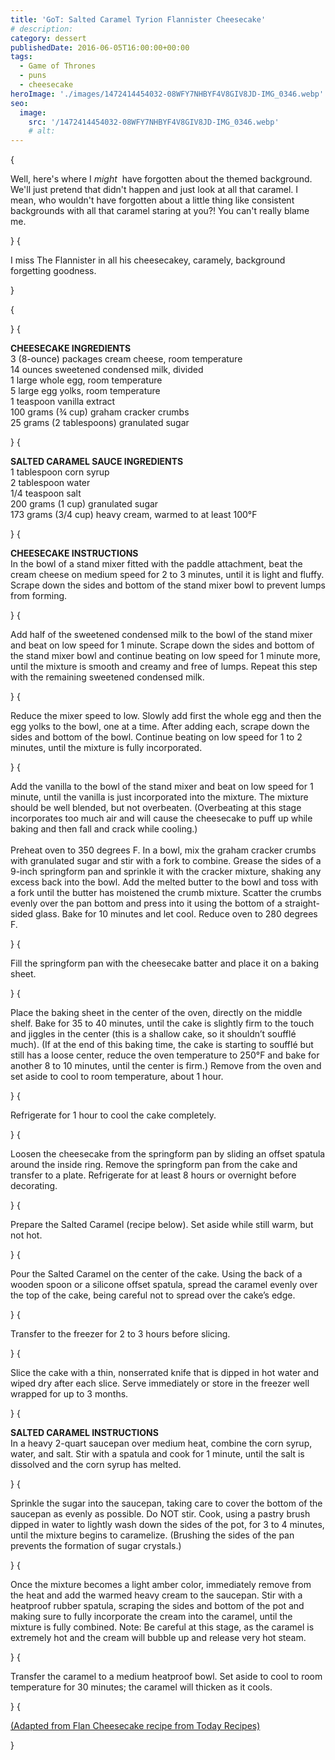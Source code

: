 ```yaml
---
title: 'GoT: Salted Caramel Tyrion Flannister Cheesecake'
# description:
category: dessert
publishedDate: 2016-06-05T16:00:00+00:00
tags:
  - Game of Thrones
  - puns
  - cheesecake
heroImage: './images/1472414454032-08WFY7NHBYF4V8GIV8JD-IMG_0346.webp'
seo:
  image:
    src: '/1472414454032-08WFY7NHBYF4V8GIV8JD-IMG_0346.webp'
    # alt:
---
```



{<p><span>Well, here's where I </span>
<em>might</em>
<span>
 have forgotten about the themed background. We'll just pretend that
didn't happen and just look at all that caramel. I mean, who wouldn't have
forgotten about a little thing like consistent backgrounds with all that
caramel staring at you?! You can't really blame me.
</span></p>}
{<p>I miss The Flannister in all his cheesecakey, caramely, background
forgetting goodness.</p>}

{<p><Picture src={ContentImage1} alt=""/></p>}
{<p><strong>CHEESECAKE INGREDIENTS</strong>
<br />3 (8-ounce) packages cream cheese, room temperature <br />
14 ounces sweetened condensed milk, divided
<br />1 large whole egg, room temperature
<br />5 large egg yolks, room temperature
<br />1 teaspoon vanilla extract
<br />
100 grams (¾ cup) graham cracker crumbs
<br />
25 grams (2 tablespoons) granulated sugar</p>}
{<p><strong>SALTED CARAMEL SAUCE INGREDIENTS</strong>
<br />1 tablespoon corn syrup
<br />2 tablespoon water
<br />
1/4 teaspoon salt
<br />
200 grams (1 cup) granulated sugar
<br />
173 grams (3/4 cup) heavy cream, warmed to at least 100°F</p>}
{<p><strong>CHEESECAKE INSTRUCTIONS</strong>
<br />
In the bowl of a stand mixer fitted with the paddle attachment, beat the cream
cheese on medium speed for 2 to 3 minutes, until it is light and fluffy.
Scrape down the sides and bottom of the stand mixer bowl to prevent lumps from
forming.</p>}
{<p>Add half of the sweetened condensed milk to the bowl of the stand mixer and
beat on low speed for 1 minute. Scrape down the sides and bottom of the stand
mixer bowl and continue beating on low speed for 1 minute more, until the
mixture is smooth and creamy and free of lumps. Repeat this step with the
remaining sweetened condensed milk.</p>}
{<p>Reduce the mixer speed to low. Slowly add first the whole egg and then the egg
yolks to the bowl, one at a time. After adding each, scrape down the sides and
bottom of the bowl. Continue beating on low speed for 1 to 2 minutes, until
the mixture is fully incorporated.</p>}
{<p>Add the vanilla to the bowl of the stand mixer and beat on low speed for 1
minute, until the vanilla is just incorporated into the mixture. The mixture
should be well blended, but not overbeaten. (Overbeating at this stage
incorporates too much air and will cause the cheesecake to puff up while
baking and then fall and crack while cooling.)
<br />
<br />
Preheat oven to 350 degrees F. In a bowl, mix the graham cracker crumbs with
granulated sugar and stir with a fork to combine. Grease the sides of a 9-inch
springform pan and sprinkle it with the cracker mixture, shaking any excess
back into the bowl. Add the melted butter to the bowl and toss with a fork
until the butter has moistened the crumb mixture. Scatter the crumbs evenly
over the pan bottom and press into it using the bottom of a straight-sided
glass. Bake for 10 minutes and let cool. Reduce oven to 280 degrees F.</p>}
{<p>Fill the springform pan with the cheesecake batter and place it on a baking
sheet.</p>}
{<p>Place the baking sheet in the center of the oven, directly on the middle
shelf. Bake for 35 to 40 minutes, until the cake is slightly firm to the touch
and jiggles in the center (this is a shallow cake, so it shouldn’t soufflé
much). (If at the end of this baking time, the cake is starting to soufflé but
still has a loose center, reduce the oven temperature to 250°F and bake for
another 8 to 10 minutes, until the center is firm.) Remove from the oven and
set aside to cool to room temperature, about 1 hour.</p>}
{<p>Refrigerate for 1 hour to cool the cake completely.</p>}
{<p>Loosen the cheesecake from the springform pan by sliding an offset spatula
around the inside ring. Remove the springform pan from the cake and transfer
to a plate. Refrigerate for at least 8 hours or overnight before decorating.</p>}
{<p>Prepare the Salted Caramel (recipe below). Set aside while still warm, but not
hot.</p>}
{<p>Pour the Salted Caramel on the center of the cake. Using the back of a wooden
spoon or a silicone offset spatula, spread the caramel evenly over the top of
the cake, being careful not to spread over the cake’s edge.</p>}
{<p>Transfer to the freezer for 2 to 3 hours before slicing.</p>}
{<p>Slice the cake with a thin, nonserrated knife that is dipped in hot water and
wiped dry after each slice. Serve immediately or store in the freezer well
wrapped for up to 3 months.</p>}
{<p><strong>SALTED CARAMEL INSTRUCTIONS</strong>
<br />
In a heavy 2-quart saucepan over medium heat, combine the corn syrup, water,
and salt. Stir with a spatula and cook for 1 minute, until the salt is
dissolved and the corn syrup has melted.</p>}
{<p>Sprinkle the sugar into the saucepan, taking care to cover the bottom of the
saucepan as evenly as possible. Do NOT stir. Cook, using a pastry brush dipped
in water to lightly wash down the sides of the pot, for 3 to 4 minutes, until
the mixture begins to caramelize. (Brushing the sides of the pan prevents the
formation of sugar crystals.)</p>}
{<p>Once the mixture becomes a light amber color, immediately remove from the heat
and add the warmed heavy cream to the saucepan. Stir with a heatproof rubber
spatula, scraping the sides and bottom of the pot and making sure to fully
incorporate the cream into the caramel, until the mixture is fully combined.
Note: Be careful at this stage, as the caramel is extremely hot and the cream
will bubble up and release very hot steam.</p>}
{<p>Transfer the caramel to a medium heatproof bowl. Set aside to cool to room
temperature for 30 minutes; the caramel will thicken as it cools.</p>}
{<p><a
		target="_blank"
		href="http://www.today.com/recipes/salted-caramel-flan-cheesecake-t63011"
	>
(Adapted from Flan Cheesecake recipe from Today Recipes)
</a></p>}
